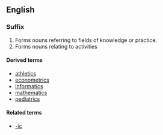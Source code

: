 {{see|ICS}}
==English==

===Suffix===
{{infl|en|suffix|cat=suffixes|sort=ics}}

# Forms nouns referring to fields of knowledge or practice.
# Forms nouns relating to activities

====Derived terms====
* [[athletics]]
* [[econometrics]]
* [[informatics]]
* [[mathematics]]
* [[pediatrics]]

====Related terms====
* [[-ic]]